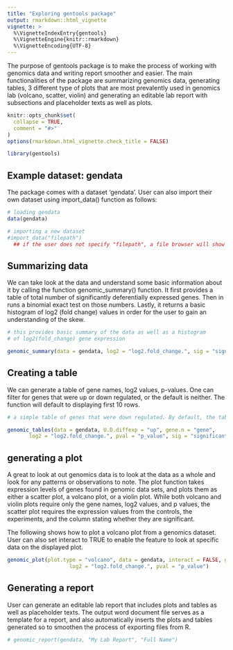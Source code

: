 ```yaml
---
title: "Exploring gentools package"
output: rmarkdown::html_vignette
vignette: >
  %\VignetteIndexEntry{gentools}
  %\VignetteEngine{knitr::rmarkdown}
  %\VignetteEncoding{UTF-8}
---
```


The purpose of gentools package is to make the process of working with genomics data and writing report smoother and easier. The main functionalities of the package are summarizing genomics data, generating tables, 3 different type of plots that are most prevalently used in genomics lab (volcano, scatter, violin) and generating an editable lab report with subsections and placeholder texts as well as plots.  



```r
knitr::opts_chunk$set(
  collapse = TRUE,
  comment = "#>"
)
options(rmarkdown.html_vignette.check_title = FALSE)
```

```r
library(gentools)
```

## Example dataset: gendata

The package comes with a dataset 'gendata'. User can also import their own dataset using import_data() function as follows:

```r

# loading gendata
data(gendata)

# importing a new dataset
#import_data("filepath")
  ## if the user does not specify "filepath", a file browser will show up to allow them to choose their file

```

## Summarizing data

We can take look at the data and understand some basic information about it by calling the function genomic_summary() function. It first provides a table of total number of significantly deferentially expressed genes. Then in runs a binomial exact test on those numbers. Lastly, it returns a basic histogram of log2 (fold change) values in order for the user to gain an understanding of the skew.

```r

# this provides basic summary of the data as well as a histogram
# of log2(fold_change) gene expression

genomic_summary(data = gendata, log2 = "log2.fold_change.", sig = "significant")

```

## Creating a table

We can generate a table of gene names, log2 values, p-values. One can filter for genes that were up or down regulated, or the default is neither. The function will default to displaying first 10 rows.

```r

# a simple table of genes that were down regulated. By default, the table shows the first 10 rows of data

genomic_tables(data = gendata, U.D.diffexp = "up", gene.n = "gene",
       log2 = "log2.fold_change.", pval = "p_value", sig = "significant")

```

## generating a plot

A great to look at out genomics data is to look at the data as a whole and look for any patterns or observations to note. The plot function takes expression levels of genes found in genomic data sets, and plots them as either a scatter plot, a volcano plot, or a violin plot. While both volcano and violin plots require only the gene names, log2 values, and p values, the scatter plot requires the expression values from the controls, the experiments, and the column stating whether they are significant.

The following shows how to plot a volcano plot from a genomics dataset. User can also set interact to TRUE to enable the feature to look at specific data on the displayed plot.

```r
genomic_plot(plot.type = "volcano", data = gendata, interact = FALSE, gene.n = "gene",
                    log2 = "log2.fold_change.", pval = "p_value")

```

## Generating a report

User can generate an editable lab report that includes plots and tables as well as placeholder texts. The output word document file serves as a template for a report, and also automatically inserts the plots and tables generated so to smoothen the process of exporting files from R.

```r

# genomic_report(gendata, "My Lab Report", "Full Name")

```



